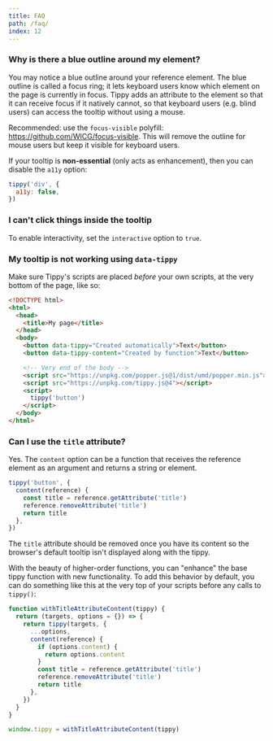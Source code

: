 ```yaml
---
title: FAQ
path: /faq/
index: 12
---
```


### Why is there a blue outline around my element?

You may notice a blue outline around your reference element. The blue outline is
called a focus ring; it lets keyboard users know which element on the page is
currently in focus. Tippy adds an attribute to the element so that it can
receive focus if it natively cannot, so that keyboard users (e.g. blind users)
can access the tooltip without using a mouse.

Recommended: use the `focus-visible` polyfill:
https://github.com/WICG/focus-visible. This will remove the outline for mouse
users but keep it visible for keyboard users.

If your tooltip is **non-essential** (only acts as enhancement), then you can
disable the `a11y` option:

```js
tippy('div', {
  a11y: false,
})
```

### I can't click things inside the tooltip

To enable interactivity, set the `interactive` option to `true`.

### My tooltip is not working using `data-tippy`

Make sure Tippy's scripts are placed _before_ your own scripts, at the very
bottom of the page, like so:

```html
<!DOCTYPE html>
<html>
  <head>
    <title>My page</title>
  </head>
  <body>
    <button data-tippy="Created automatically">Text</button>
    <button data-tippy-content="Created by function">Text</button>

    <!-- Very end of the body -->
    <script src="https://unpkg.com/popper.js@1/dist/umd/popper.min.js"></script>
    <script src="https://unpkg.com/tippy.js@4"></script>
    <script>
      tippy('button')
    </script>
  </body>
</html>
```

### Can I use the `title` attribute?

Yes. The `content` option can be a function that receives the reference element
as an argument and returns a string or element.

```js
tippy('button', {
  content(reference) {
    const title = reference.getAttribute('title')
    reference.removeAttribute('title')
    return title
  },
})
```

The `title` attribute should be removed once you have its content so the
browser's default tooltip isn't displayed along with the tippy.

With the beauty of higher-order functions, you can "enhance" the base tippy
function with new functionality. To add this behavior by default, you can do
something like this at the very top of your scripts before any calls to
`tippy()`:

```js
function withTitleAttributeContent(tippy) {
  return (targets, options = {}) => {
    return tippy(targets, {
      ...options,
      content(reference) {
        if (options.content) {
          return options.content
        }
        const title = reference.getAttribute('title')
        reference.removeAttribute('title')
        return title
      },
    })
  }
}

window.tippy = withTitleAttributeContent(tippy)
```
